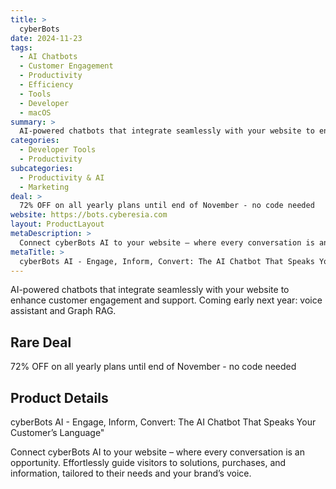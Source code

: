 ```yaml
---
title: >
  cyberBots
date: 2024-11-23
tags:
  - AI Chatbots
  - Customer Engagement
  - Productivity
  - Efficiency
  - Tools
  - Developer
  - macOS
summary: >
  AI-powered chatbots that integrate seamlessly with your website to enhance customer engagement and support. Coming early next year: voice assistant and Graph RAG.
categories:
  - Developer Tools
  - Productivity
subcategories:
  - Productivity & AI
  - Marketing
deal: >
  72% OFF on all yearly plans until end of November - no code needed
website: https://bots.cyberesia.com
layout: ProductLayout
metaDescription: >
  Connect cyberBots AI to your website – where every conversation is an opportunity. Effortlessly guide visitors to solutions, purchases, and information, tailored to their needs and your brand’s voice.
metaTitle: >
  cyberBots AI - Engage, Inform, Convert: The AI Chatbot That Speaks Your Customer’s Language"
---
```

AI-powered chatbots that integrate seamlessly with your website to enhance customer engagement and support. Coming early next year: voice assistant and Graph RAG.

## Rare Deal

72% OFF on all yearly plans until end of November - no code needed

## Product Details
cyberBots AI - Engage, Inform, Convert: The AI Chatbot That Speaks Your Customer’s Language"

Connect cyberBots AI to your website – where every conversation is an opportunity. Effortlessly guide visitors to solutions, purchases, and information, tailored to their needs and your brand’s voice.
